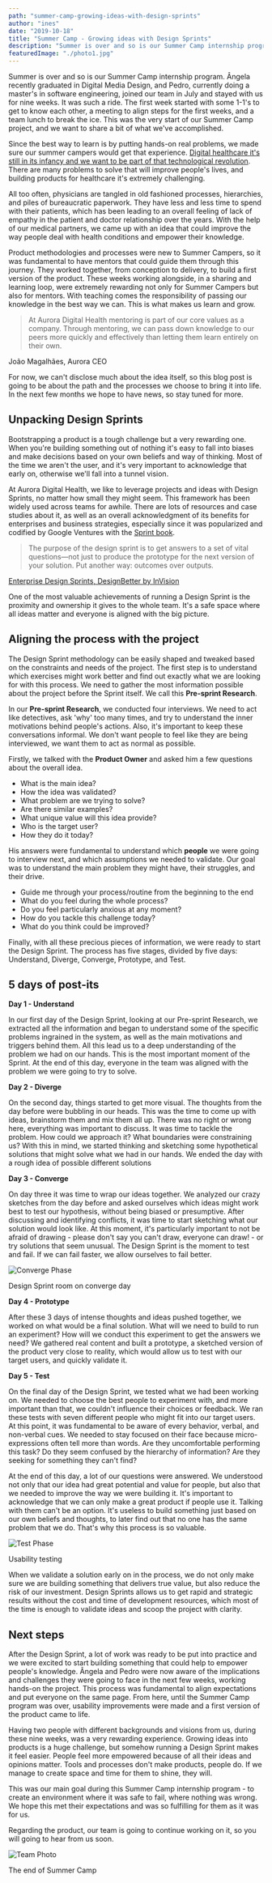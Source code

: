 ```yaml
---
path: "summer-camp-growing-ideas-with-design-sprints"
author: "ines"
date: "2019-10-18"
title: "Summer Camp - Growing ideas with Design Sprints"
description: "Summer is over and so is our Summer Camp internship program."
featuredImage: "./photo1.jpg"
---
```


Summer is over and so is our Summer Camp internship program. Ângela recently graduated in Digital Media Design, and Pedro, currently doing a master's in software engineering, joined our team in July and stayed with us for nine weeks. It was such a ride. The first week started with some 1-1's to get to know each other, a meeting to align steps for the first weeks, and a team lunch to break the ice. This was the very start of our Summer Camp project, and we want to share a bit of what we've accomplished.

Since the best way to learn is by putting hands-on real problems, we made sure our summer campers would get that experience. [Digital healthcare it's still in its infancy and we want to be part of that technological revolution](https://auroradigital.co/blog/articles/the-dawn-of-a-new-digital-healthcare-era). There are many problems to solve that will improve people's lives, and building products for healthcare it's extremely challenging.

All too often, physicians are tangled in old fashioned processes, hierarchies, and piles of bureaucratic paperwork. They have less and less time to spend with their patients, which has been leading to an overall feeling of lack of empathy in the patient and doctor relationship over the years. With the help of our medical partners, we came up with an idea that could improve the way people deal with health conditions and empower their knowledge.

Product methodologies and processes were new to Summer Campers, so it was fundamental to have mentors that could guide them through this journey. They worked together, from conception to delivery, to build a first version of the product. These weeks working alongside, in a sharing and learning loop, were extremely rewarding not only for Summer Campers but also for mentors. With teaching comes the responsibility of passing our knowledge in the best way we can. This is what makes us learn and grow.

> At Aurora Digital Health mentoring is part of our core values as a company. Through mentoring, we can pass down knowledge to our peers more quickly and effectively than letting them learn entirely on their own.

João Magalhães, Aurora CEO

For now, we can't disclose much about the idea itself, so this blog post is going to be about the path and the processes we choose to bring it into life. In the next few months we hope to have news, so stay tuned for more.

## **Unpacking Design Sprints**

Bootstrapping a product is a tough challenge but a very rewarding one. When you're building something out of nothing it's easy to fall into biases and make decisions based on your own beliefs and way of thinking. Most of the time we aren't the user, and it's very important to acknowledge that early on, otherwise we'll fall into a tunnel vision.

At Aurora Digital Health, we like to leverage projects and ideas with Design Sprints, no matter how small they might seem. This framework has been widely used across teams for awhile. There are lots of resources and case studies about it, as well as an overall acknowledgment of its benefits for enterprises and business strategies, especially since it was popularized and codified by Google Ventures with the [Sprint book](https://www.thesprintbook.com/).

> The purpose of the design sprint is to get answers to a set of vital questions—not just to produce the prototype for the next version of your solution. Put another way: outcomes over outputs.

[Enterprise Design Sprints, DesignBetter by InVision](https://www.designbetter.co/enterprise-design-sprints/design-sprints-enterprises)

One of the most valuable achievements of running a Design Sprint is the proximity and ownership it gives to the whole team. It's a safe space where all ideas matter and everyone is aligned with the big picture.

## **Aligning the process with the project**

The Design Sprint methodology can be easily shaped and tweaked based on the constraints and needs of the project. The first step is to understand which exercises might work better and find out exactly what we are looking for with this process. We need to gather the most information possible about the project before the Sprint itself. We call this **Pre-sprint Research**.

In our **Pre-sprint Research**, we conducted four interviews. We need to act like detectives, ask 'why' too many times, and try to understand the inner motivations behind people's actions. Also, it's important to keep these conversations informal. We don't want people to feel like they are being interviewed, we want them to act as normal as possible.

Firstly, we talked with the **Product Owner** and asked him a few questions about the overall idea.

- What is the main idea?
- How the idea was validated?
- What problem are we trying to solve?
- Are there similar examples?
- What unique value will this idea provide?
- Who is the target user?
- How they do it today?

His answers were fundamental to understand which **people** we were going to interview next, and which assumptions we needed to validate. Our goal was to understand the main problem they might have, their struggles, and their drive.

- Guide me through your process/routine from the beginning to the end
- What do you feel during the whole process?
- Do you feel particularly anxious at any moment?
- How do you tackle this challenge today?
- What do you think could be improved?

Finally, with all these precious pieces of information, we were ready to start the Design Sprint. The process has five stages, divided by five days: Understand, Diverge, Converge, Prototype, and Test.

## **5 days of post-its**

**Day 1 - Understand**

In our first day of the Design Sprint, looking at our Pre-sprint Research, we extracted all the information and began to understand some of the specific problems ingrained in the system, as well as the main motivations and triggers behind them. All this lead us to a deep understanding of the problem we had on our hands. This is the most important moment of the Sprint. At the end of this day, everyone in the team was aligned with the problem we were going to try to solve.

**Day 2 - Diverge**

On the second day, things started to get more visual. The thoughts from the day before were bubbling in our heads. This was the time to come up with ideas, brainstorm them and mix them all up. There was no right or wrong here, everything was important to discuss. It was time to tackle the problem. How could we approach it? What boundaries were constraining us? With this in mind, we started thinking and sketching some hypothetical solutions that might solve what we had in our hands. We ended the day with a rough idea of possible different solutions

**Day 3 - Converge**

On day three it was time to wrap our ideas together. We analyzed our crazy sketches from the day before and asked ourselves which ideas might work best to test our hypothesis, without being biased or presumptive. After discussing and identifying conflicts, it was time to start sketching what our solution would look like. At this moment, it's particularly important to not be afraid of drawing - please don't say you can't draw, everyone can draw! - or try solutions that seem unusual. The Design Sprint is the moment to test and fail. If we can fail faster, we allow ourselves to fail better.

![Converge Phase](photo1.jpg)

Design Sprint room on converge day

**Day 4 - Prototype**

After these 3 days of intense thoughts and ideas pushed together, we worked on what would be a final solution. What will we need to build to run an experiment? How will we conduct this experiment to get the answers we need? We gathered real content and built a prototype, a sketched version of the product very close to reality, which would allow us to test with our target users, and quickly validate it.

**Day 5 - Test**

On the final day of the Design Sprint, we tested what we had been working on. We needed to choose the best people to experiment with, and more important than that, we couldn't influence their choices or feedback. We ran these tests with seven different people who might fit into our target users. At this point, it was fundamental to be aware of every behavior, verbal, and non-verbal cues. We needed to stay focused on their face because micro-expressions often tell more than words. Are they uncomfortable performing this task? Do they seem confused by the hierarchy of information? Are they seeking for something they can't find?

At the end of this day, a lot of our questions were answered. We understood not only that our idea had great potential and value for people, but also that we needed to improve the way we were building it. It's important to acknowledge that we can only make a great product if people use it. Talking with them can't be an option. It's useless to build something just based on our own beliefs and thoughts, to later find out that no one has the same problem that we do. That's why this process is so valuable.

![Test Phase](photo2.jpg)

Usability testing

When we validate a solution early on in the process, we do not only make sure we are building something that delivers true value, but also reduce the risk of our investment. Design Sprints allows us to get rapid and strategic results without the cost and time of development resources, which most of the time is enough to validate ideas and scoop the project with clarity.

## **Next steps**

After the Design Sprint, a lot of work was ready to be put into practice and we were excited to start building something that could help to empower people's knowledge. Ângela and Pedro were now aware of the implications and challenges they were going to face in the next few weeks, working hands-on the project. This process was fundamental to align expectations and put everyone on the same page. From here, until the Summer Camp program was over, usability improvements were made and a first version of the product came to life.

Having two people with different backgrounds and visions from us, during these nine weeks, was a very rewarding experience. Growing ideas into products is a huge challenge, but somehow running a Design Sprint makes it feel easier. People feel more empowered because of all their ideas and opinions matter. Tools and processes don't make products, people do. If we manage to create space and time for them to shine, they will.

This was our main goal during this Summer Camp internship program - to create an environment where it was safe to fail, where nothing was wrong. We hope this met their expectations and was so fulfilling for them as it was for us.

Regarding the product, our team is going to continue working on it, so you will going to hear from us soon.

![Team Photo](photo3.jpg)

The end of Summer Camp